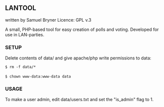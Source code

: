 == LANTOOL ==

written by Samuel Bryner
Licence: GPL v.3

A small, PHP-based tool for easy creation of polls and voting. Developed
for use in LAN-parties.

=== SETUP ===

Delete contents of data/ and give apache/php write permissions to data:

 $ rm -f data/*
 
 $ chown www-data:www-data data




=== USAGE ===

To make a user admin, edit data/users.txt and set the "is_admin" flag to 1.
